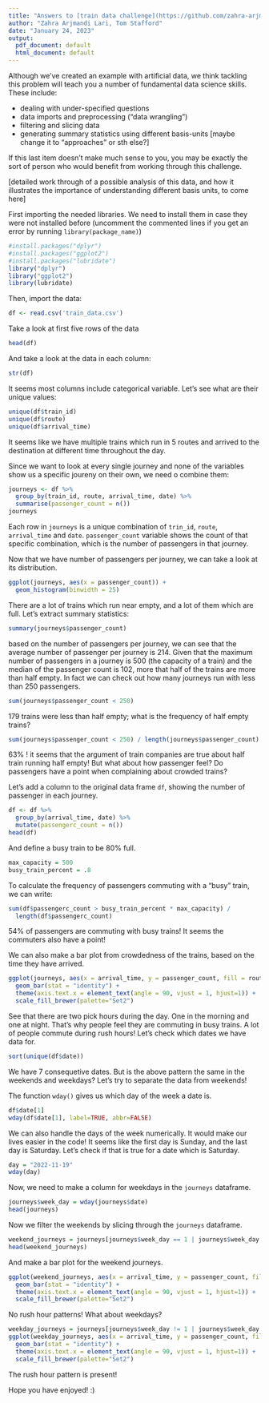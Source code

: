 ```yaml
---
title: "Answers to [train data challenge](https://github.com/zahra-arjm/train_data/blob/main/README.md)"
author: "Zahra Arjmandi Lari, Tom Stafford"
date: "January 24, 2023"
output:
  pdf_document: default
  html_document: default
---
```

Although we've created an example with artificial data, we think tackling this problem will teach you a number of fundamental data science skills. These include:

* dealing with under-specified questions
* data imports and preprocessing ("data wrangling")
* filtering and slicing data
* generating summary statistics using different basis-units [maybe change it to "approaches" or sth else?]

If this last item doesn't make much sense to you, you may be exactly the sort of person who would benefit from working through this challenge.

[detailed work through of a possible analysis of this data, and how it illustrates the importance of understanding different basis units, to come here]

First importing the needed libraries. We need to install them in case they were not installed before (uncomment the commented lines if you get an error by running `library(package_name)`)
``` r
#install.packages("dplyr")
#install.packages("ggplot2")
#install.packages("lubridate")
library("dplyr")
library("ggplot2")
library(lubridate)
```

Then, import the data:
``` r
df <- read.csv('train_data.csv')
```
Take a look at first five rows of the data

``` r
head(df)
```

And take a look at the data in each column:
``` r
str(df)
```

It seems most columns include categorical variable. Let's see what are their unique values:
``` r
unique(df$train_id)
unique(df$route)
unique(df$arrival_time)
```
It seems like we have multiple trains which run in 5 routes and arrived to the destination at different time throughout the day.

Since we want to look at every single journey and none of the variables show us a specific joureny on their own, we need o combine them:
```r
journeys <- df %>% 
  group_by(train_id, route, arrival_time, date) %>% 
  summarise(passenger_count = n())
journeys
```
Each row in `journeys` is a unique combination of `trin_id`, `route`, `arrival_time` and `date`. `passenger_count` variable shows the count of that specific combination, which is the number of passengers in that journey.

Now that we have number of passengers per journey, we can take a look at its distribution.
```r
ggplot(journeys, aes(x = passenger_count)) +
  geom_histogram(binwidth = 25)
```

There are a lot of trains which run near empty, and a lot of them which are full. Let's extract summary statistics:
```r
summary(journeys$passenger_count)
```
based on the number of passengers per journey, we can see that the average number of passenger per journey is 214. Given that the maximum number of passengers in a journey is 500 (the capacity of a train) and the median of the passenger count is 102, more that half of the trains are more than half empty. In fact we can check out how many journeys run with less than 250 passengers.
```r
sum(journeys$passenger_count < 250)
```
179 trains were less than half empty; what is the frequency of half empty trains?
```r
sum(journeys$passenger_count < 250) / length(journeys$passenger_count)
```
63% ! it seems that the argument of train companies are true about half train running half empty!
But what about how passenger feel? Do passengers have a point when complaining about crowded trains?

Let's add a column to the original data frame `df`, showing the number of passenger in each journey.
```r
df <- df %>%
  group_by(arrival_time, date) %>%
  mutate(passengerc_count = n())
head(df)
```
And define a busy train to be 80% full.
```r
max_capacity = 500
busy_train_percent = .8
```
To calculate the frequency of passengers commuting with a "busy" train, we can write:
```r
sum(df$passengerc_count > busy_train_percent * max_capacity) /
  length(df$passengerc_count)
```
54% of passengers are commuting with busy trains! It seems the commuters also have a point!

We can also make a bar plot from crowdedness of the trains, based on the time they have arrived.
```r
ggplot(journeys, aes(x = arrival_time, y = passenger_count, fill = route)) + 
  geom_bar(stat = "identity") +
  theme(axis.text.x = element_text(angle = 90, vjust = 1, hjust=1)) +
  scale_fill_brewer(palette="Set2")
```

See that there are two pick hours during the day. One in the morning and one at night. That's why people feel they are commuting in busy trains. A lot of people commute during rush hours!
Let's check which dates we have data for.
```r
sort(unique(df$date))
```
We have 7 consequetive dates. But is the above pattern the same in the weekends and weekdays? Let's try to separate the data from weekends!

The function `wday()` gives us which day of the week a date is.
```r
df$date[1]
wday(df$date[1], label=TRUE, abbr=FALSE)
```
We can also handle the days of the week numerically. It would make our lives easier in the code! It seems like the first day is Sunday, and the last day is Saturday.
Let's check if that is true for a date which is Saturday.
```r
day = "2022-11-19"
wday(day)
```
Now, we need to make a column for weekdays in the `journeys` dataframe.
```r
journeys$week_day = wday(journeys$date)
head(journeys)
```
Now we filter the weekends by slicing through the `journeys` dataframe.
```r
weekend_journeys = journeys[journeys$week_day == 1 | journeys$week_day == 7,]
head(weekend_journeys)
```
And make a bar plot for the weekend journeys.
```r
ggplot(weekend_journeys, aes(x = arrival_time, y = passenger_count, fill = route)) + 
  geom_bar(stat = "identity") +
  theme(axis.text.x = element_text(angle = 90, vjust = 1, hjust=1)) +
  scale_fill_brewer(palette="Set2")
```

No rush hour patterns!
What about weekdays?
```r
weekday_journeys = journeys[journeys$week_day != 1 | journeys$week_day != 7,]
ggplot(weekday_journeys, aes(x = arrival_time, y = passenger_count, fill = route)) + 
  geom_bar(stat = "identity") +
  theme(axis.text.x = element_text(angle = 90, vjust = 1, hjust=1)) +
  scale_fill_brewer(palette="Set2")
```

The rush hour pattern is present!

Hope you have enjoyed! :)



